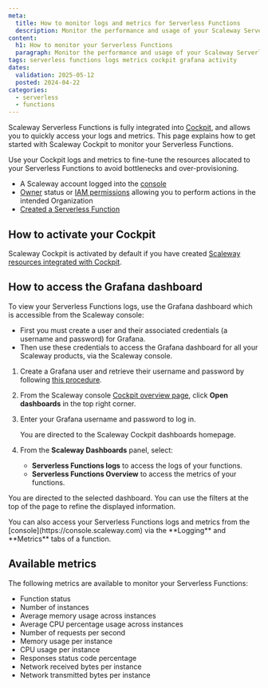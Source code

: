 ```yaml
---
meta:
  title: How to monitor logs and metrics for Serverless Functions
  description: Monitor the performance and usage of your Scaleway Serverless Functions.
content:
  h1: How to monitor your Serverless Functions
  paragraph: Monitor the performance and usage of your Scaleway Serverless Functions.
tags: serverless functions logs metrics cockpit grafana activity
dates:
  validation: 2025-05-12
  posted: 2024-04-22
categories:
  - serverless
  - functions
---
```


Scaleway Serverless Functions is fully integrated into [Cockpit](/cockpit/quickstart/), and allows you to quickly access your logs and metrics. This page explains how to get started with Scaleway Cockpit to monitor your Serverless Functions.

<Message type="tip">
Use your Cockpit logs and metrics to fine-tune the resources allocated to your Serverless Functions to avoid bottlenecks and over-provisioning.
</Message>

<Macro id="requirements" />

- A Scaleway account logged into the [console](https://console.scaleway.com)
- [Owner](/iam/concepts/#owner) status or [IAM permissions](/iam/concepts/#permission) allowing you to perform actions in the intended Organization
- [Created a Serverless Function](/serverless-functions/how-to/create-a-function/)

## How to activate your Cockpit

Scaleway Cockpit is activated by default if you have created [Scaleway resources integrated with Cockpit](/cockpit/reference-content/cockpit-limitations/#product-integration-into-cockpit).

## How to access the Grafana dashboard

To view your Serverless Functions logs, use the Grafana dashboard which is accessible from the Scaleway console:
  - First you must create a user and their associated credentials (a username and password) for Grafana.
  - Then use these credentials to access the Grafana dashboard for all your Scaleway products, via the Scaleway console.

1. Create a Grafana user and retrieve their username and password by following [this procedure](/cockpit/how-to/retrieve-grafana-credentials/).

2. From the Scaleway console [Cockpit overview page](https://console.scaleway.com/cockpit/overview), click **Open dashboards** in the top right corner.

3. Enter your Grafana username and password to log in.

    You are directed to the Scaleway Cockpit dashboards homepage.

4. From the **Scaleway Dashboards** panel, select:
    - **Serverless Functions logs** to access the logs of your functions.
    - **Serverless Functions Overview** to access the metrics of your functions.

  You are directed to the selected dashboard. You can use the filters at the top of the page to refine the displayed information.

<Message type="note">
  You can also access your Serverless Functions logs and metrics from the [console](https://console.scaleway.com) via the **Logging** and **Metrics** tabs of a function.
</Message>

## Available metrics

The following metrics are available to monitor your Serverless Functions:

- Function status
- Number of instances
- Average memory usage across instances
- Average CPU percentage usage across instances
- Number of requests per second
- Memory usage per instance
- CPU usage per instance
- Responses status code percentage
- Network received bytes per instance
- Network transmitted bytes per instance